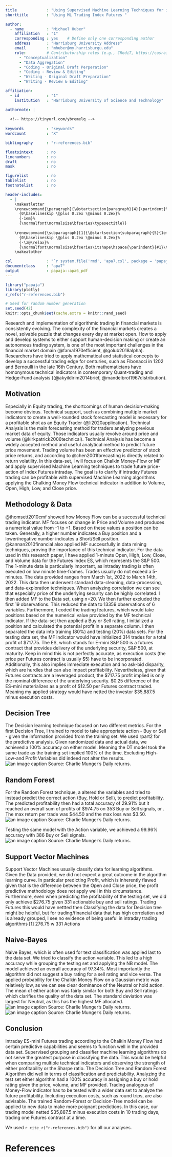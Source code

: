 ---
title             : "Using Supervised Machine Learning Techniques for intraday Index Futures trading"
shorttitle        : "Using ML Trading Index Futures "

author: 
  - name          : "Michael Huber"
    affiliation   : "1"
    corresponding : yes    # Define only one corresponding author
    address       : "Harrisburg University Address"
    email         : "mhuber@my.harrisburgu.edu"
    role:         # Contributorship roles (e.g., CRediT, https://casrai.org/credit/)
      - "Conceptualization"
      - "Data Aggregation"
      - "Coding - Original Draft Perperation"
      - "Coding - Review & Editing"
      - "Writing - Original Draft Preparation"
      - "Writing - Review & Editing"

affiliation:
  - id            : "1"
    institution   : "Harrisburg University of Science and Technology"

authornote: |
  
  <!-- https://tinyurl.com/ybremelq -->
  
keywords          : "keywords"
wordcount         : "X"

bibliography      : "r-references.bib"

floatsintext      : no
linenumbers       : no
draft             : no
mask              : no

figurelist        : no
tablelist         : no
footnotelist      : no

header-includes:
  - |
    \makeatletter
    \renewcommand{\paragraph}{\@startsection{paragraph}{4}{\parindent}%
      {0\baselineskip \@plus 0.2ex \@minus 0.2ex}%
      {-1em}%
      {\normalfont\normalsize\bfseries\typesectitle}}
    
    \renewcommand{\subparagraph}[1]{\@startsection{subparagraph}{5}{1em}%
      {0\baselineskip \@plus 0.2ex \@minus 0.2ex}%
      {-\z@\relax}%
      {\normalfont\normalsize\bfseries\itshape\hspace{\parindent}{#1}\textit{\addperi}}{\relax}}
    \makeatother

csl               : "`r system.file('rmd', 'apa7.csl', package = 'papaja')`"
documentclass     : "apa7"
output            : papaja::apa6_pdf
---

```{r setup, include = FALSE}
library("papaja")
library(plotly)
r_refs("r-references.bib")
```

```{r analysis-preferences}
# Seed for random number generation
set.seed(42)
knitr::opts_chunk$set(cache.extra = knitr::rand_seed)
```

Research and implementation of algorithmic trading in financial markets is consistently evolving. The complexity of the financial markets creates a novel, solvable puzzle that changes every day at market open. How to apply and develop systems to either support human-decision making or create an autonomous trading system, is one of the most important challenges in the financial market domain (@fama1970efficient, @golub2018alpha). Researchers have tried to apply mathematical and statistical concepts to develop a successful trading edge for centuries, such as Fibonacci in 1202 and Bernoulli in the late 16th Century. Both mathematicians have homonymous technical indicators in contemporary Quant-trading and Hedge-Fund analysis ((@akyildirim2014brief, @mandelbrot1967distribution).

## Motivation
Especially in Equity trading, the shortcomings of human decision-making become obvious. Technical support, such as combining multiple market indicators to create a well-rounded stock forecasting model is necessary for a profitable shot as an Equity Trader (@li2020application). Technical Analysis is the main forecasting method for traders analyzing previous market data of equity. Those indicators usually revolve around price and volume (@kirkpatrick2006technical). Technical Analysis has become a widely accepted method and useful analytical method to predict future price movement. Trading volume has been an effective predictor of stock price returns, and according to @chen2001forecasting is directly related to return volatility. In this data-set, I will focus on Chalkin Money-Flow or MF and apply supervised Machine Learning techniques to trade future price-action of Index Futures intraday. The goal is to clarify if intraday Futures trading can be profitable with supervised Machine Learning algorithms applying the Chalking Money Flow technical indicator in addition to Volume, Open, High, Low, and Close price.

## Methodology & Data
@thomsett2010cmf showed how Money Flow can be a successful technical trading indicator. MF focuses on change in Price and Volume and produces a numerical value from -1 to +1. Based on these values a position can be taken. Generally, a higher number indicates a Buy position and a lower/negative number indicates a Short/Sell position. @kannan2010financial also applied MF successfully in data mining techniques, proving the importance of this technical indicator.
For the data used in this research paper, I have applied 1-minute Open, High, Low, Close, and Volume data for the Futures Index ES, which represents the S&P 500. The 1-minute data is particularly important, as intraday trading is often executed on low minute time-frames. Trades usually do not exceed a 5-minutes.
The data provided ranges from March 1st, 2022 to March 14th, 2022. This data then underwent standard data-cleaning, data-processing, and data-exploration techniques. When analyzing correlation we can see that especially price of the underlying security can be highly correlated. I then added MF to the Data set, using n=20. We then further excluded the first 19 observations. This reduced the data to 13359 observations of 6 variables.
Furthermore, I coded the trading features, which would take positions based on the numerical value provided by the MF technical indicator. If the data-set then applied a Buy or Sell rating, I initialized a position and calculated the potential profit in a separate column. I then separated the data into training (80%) and testing (20%) data sets. For the testing data set, the MF indicator would have initialized 314 trades for a total profit of $717.75. The ES, which stands for E-mini S&P 500 is a futures contract that provides delivery of the underlying security, S&P 500, at maturity. Keep in mind this is not perfectly accurate, as execution costs (the price per Futures contract is usually $5) have to be incorporated. Additionally, this also implies immediate execution and no ask-bid disparity, which are hurdles that can also impact profitability. Nevertheless, given that Futures contracts are a leveraged product, the $717.75 profit implied is only the nominal difference of the underlying security. $0.25 difference of the ES-mini materializes as a profit of $12.50 per Futures contract traded. Meaning my applied strategy would have netted the investor $35,887.5 minus execution costs.

## Decision Tree
The Decision learning technique focused on two different metrics. For the first Decision Tree, I trained to model to take appropriate action - Buy or Sell - given the information provided from the training set. We used rpart2 for the predictive analysis. Given randomized data and actual data, we achieved a 100% accuracy on either model. Meaning the DT model took the same trade as the training set implied 100% of the time. Excluding High-Low-and Profit Variables did indeed not alter the results.
![an image caption Source: Charlie Munger's Daily returns.](C:/Users/mhube/OneDrive/Desktop/HU/ANLY 530 - ML/Final Project/000010.png)

## Random Forest
For the Random Forest technique, a altered the variables and tried to instead predict the correct action (Buy, Hold or Sell), to predict profitability. The predicted profitability then had a total accuracy of 29.91% but it reached an overall sum of profits of $974.75 on 353 Buy or Sell signals, or . The max return per trade was $44.50 and the max loss was $3.50.
![an image caption Source: Charlie Munger's Daily returns.](C:/Users/mhube/OneDrive/Desktop/HU/ANLY 530 - ML/Final Project/summaryprofrf.png)

Testing the same model with the Action variable, we achieved a 99.96% accuracy with 386 Buy or Sell signals.![an image caption Source: Charlie Munger's Daily returns.](C:/Users/mhube/OneDrive/Desktop/HU/ANLY 530 - ML/Final Project/rfaction.png)

## Support Vector Machines
Support Vector Machines usually classify data for learning algorithms. Given the Data provided, we did not expect a great outcome in the algorithm learning curve. In particular predicting Profit, which is inherently flawed given that is the difference between the Open and Close price, the profit predictive methodology does not apply well in this circumstance. Furthermore, even when predicting the profitability of the testing set, we did only achieve $276.75 given 331 actionable buy and sell ratings. Trading Futures this would have nettted then  Classifying the data for Decision tree might be helpful, but for trading/financial data that has high correlation and is already grouped, I see no evidence of being useful in intraday trading algorithms
[1] 276.75 w 331 Actions

## Naive-Bayes
Naive Bayes, which is often used for text classification was applied last to the data set. We tried to classify the action variable. This led to a high accuracy while grouping the testing set and applying the NB model. The model achieved an overall accuracy of 97.34%. Most importantly the algorithm did not suggest a buy rating for a sell rating and vice versa. The applied probability for the Chalkin Money Flow on a Gaussian metric was relatively low, as we can see clear dominance of the Neutral or hold action. The mean of either action was fairly similar for both Buy and Sell ratings which clarifies the quality of the data set. The standard deviation was largest for Neutral, as this has the highest MF allocated.
![an image caption Source: Charlie Munger's Daily returns.](C:/Users/mhube/OneDrive/Desktop/HU/ANLY 530 - ML/Final Project/NBaction.png)
![an image caption Source: Charlie Munger's Daily returns.](C:/Users/mhube/OneDrive/Desktop/HU/ANLY 530 - ML/Final Project/NBaction2.png)

## Conclusion
Intraday ES-mini Futures trading according to the Chalkin Money Flow had certain predictive capabilities and seems to function well in the provided data set. Supervised grouping and classifier machine learning algorithms do not serve the greatest purpose in classifying the data. This would be helpful when comparing multiple technical indicators and observing the strength of either profitability or the Sharpe ratio. The Decision Tree and Random Forest Algorithm did well in terms of classification and predictability. Analyzing the test set either algorithm had a 100% accuracy in assigning a buy or hold rating given the price, volume, and MF provided. Trading analogous of Money-Flow indicator has to be tested with a wider data set to analyze the future profitability. Including execution costs, such as round trips, are also advisable. The trained Random-Forest or Decision-Tree model can be applied to new data to make more poignant predictions. In this case, our trading model netted $35,887.5 minus execution costs in 10 trading days, trading one Futures contract at a time.


We used `r cite_r("r-references.bib")` for all our analyses.
\newpage

# References

::: {#refs custom-style="Bibliography"}
:::
